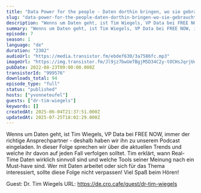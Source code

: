 ```yaml
---
title: "Data Power for the people - Daten dorthin bringen, wo sie gebraucht werden"
slug: "data-power-for-the-people-daten-dorthin-bringen-wo-sie-gebraucht-werden"
description: "Wenns um Daten geht, ist Tim Wiegels, VP Data bei FREE NOW, immer der richtige Ansprechpartner - deshalb haben wir ihn zu unserem Podcast eingeladen.\nIn dieser Folge sprechen wir über die aktuellen Trends und welche ihr davon auf jeden Fall verfolgen solltet. Tim erklärt, wann Real-Time Daten wirklich sinnvoll sind und welche Tools seiner Meinung nach ein Must-have sind.\nWer mit Daten arbeitet oder sich für das Thema interessiert, sollte diese Folge nicht verpassen!\nViel Spaß beim Hören!\n\nGuest: Dr. Tim Wiegels\nURL: https://de.cro.cafe/guest/dr-tim-wiegels"
summary: "Wenns um Daten geht, ist Tim Wiegels, VP Data bei FREE NOW, immer der richtige Ansprechpartner - deshalb haben wir ihn zu unserem Podcast eingeladen. \r\nIn dieser Folge sprechen wir über die aktuellen Trends und welche ihr davon auf jeden Fall verfolgen solltet. Tim erklärt, wann Real-Time Daten wirklich sinnvoll sind und welche Tools seiner Meinung nach ein Must-have sind. \r\nWer mit Daten arbeitet oder sich für das Thema interessiert, sollte diese Folge nicht verpassen! \r\n\r\nViel Spaß beim Hören!"
episode: 7
season: 1
language: "de"
duration: "2302"
audioUrl: "https://media.transistor.fm/ebdef630/3a7586fc.mp3"
imageUrl: "https://img.transistor.fm/Jl9jz7bwUeTBgjM5D34C2y-tOCHsJqrjUoOt6e7IpsA/rs:fill:0:0:1/w:3000/h:3000/q:60/aHR0cHM6Ly9pbWct/dXBsb2FkLXByb2R1/Y3Rpb24udHJhbnNp/c3Rvci5mbS80ODM5/NWE2YjNhZGNhNjhk/NjFiNGZhMWYwMjc2/ZWU2My5wbmc.webp"
pubDate: 2022-08-23T09:00:00.000Z
transistorId: "999576"
downloads_total: 94
episode_type: "full"
status: "published"
hosts: ["yvonneteufel"]
guests: ["dr-tim-wiegels"]
keywords: []
createdAt: 2025-06-04T21:37:51.000Z
updatedAt: 2025-07-25T18:02:29.000Z
---
```


Wenns um Daten geht, ist Tim Wiegels, VP Data bei FREE NOW, immer der richtige Ansprechpartner - deshalb haben wir ihn zu unserem Podcast eingeladen.
In dieser Folge sprechen wir über die aktuellen Trends und welche ihr davon auf jeden Fall verfolgen solltet. Tim erklärt, wann Real-Time Daten wirklich sinnvoll sind und welche Tools seiner Meinung nach ein Must-have sind.
Wer mit Daten arbeitet oder sich für das Thema interessiert, sollte diese Folge nicht verpassen!
Viel Spaß beim Hören!

Guest: Dr. Tim Wiegels
URL: https://de.cro.cafe/guest/dr-tim-wiegels
